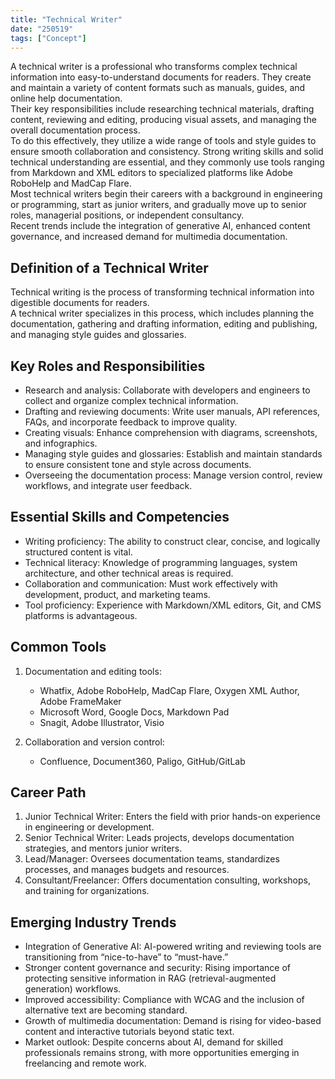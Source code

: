 ```yaml
---
title: "Technical Writer"
date: "250519"
tags: ["Concept"]
---
```


A technical writer is a professional who transforms complex technical information into easy-to-understand documents for readers. They create and maintain a variety of content formats such as manuals, guides, and online help documentation.  
Their key responsibilities include researching technical materials, drafting content, reviewing and editing, producing visual assets, and managing the overall documentation process.  
To do this effectively, they utilize a wide range of tools and style guides to ensure smooth collaboration and consistency. Strong writing skills and solid technical understanding are essential, and they commonly use tools ranging from Markdown and XML editors to specialized platforms like Adobe RoboHelp and MadCap Flare.  
Most technical writers begin their careers with a background in engineering or programming, start as junior writers, and gradually move up to senior roles, managerial positions, or independent consultancy.  
Recent trends include the integration of generative AI, enhanced content governance, and increased demand for multimedia documentation.

## Definition of a Technical Writer

Technical writing is the process of transforming technical information into digestible documents for readers.  
A technical writer specializes in this process, which includes planning the documentation, gathering and drafting information, editing and publishing, and managing style guides and glossaries.

## Key Roles and Responsibilities

- Research and analysis: Collaborate with developers and engineers to collect and organize complex technical information.
- Drafting and reviewing documents: Write user manuals, API references, FAQs, and incorporate feedback to improve quality.
- Creating visuals: Enhance comprehension with diagrams, screenshots, and infographics.
- Managing style guides and glossaries: Establish and maintain standards to ensure consistent tone and style across documents.
- Overseeing the documentation process: Manage version control, review workflows, and integrate user feedback.

## Essential Skills and Competencies

- Writing proficiency: The ability to construct clear, concise, and logically structured content is vital.
- Technical literacy: Knowledge of programming languages, system architecture, and other technical areas is required.
- Collaboration and communication: Must work effectively with development, product, and marketing teams.
- Tool proficiency: Experience with Markdown/XML editors, Git, and CMS platforms is advantageous.

## Common Tools

1. Documentation and editing tools:

   - Whatfix, Adobe RoboHelp, MadCap Flare, Oxygen XML Author, Adobe FrameMaker
   - Microsoft Word, Google Docs, Markdown Pad
   - Snagit, Adobe Illustrator, Visio

2. Collaboration and version control:
   - Confluence, Document360, Paligo, GitHub/GitLab

## Career Path

1. Junior Technical Writer: Enters the field with prior hands-on experience in engineering or development.
2. Senior Technical Writer: Leads projects, develops documentation strategies, and mentors junior writers.
3. Lead/Manager: Oversees documentation teams, standardizes processes, and manages budgets and resources.
4. Consultant/Freelancer: Offers documentation consulting, workshops, and training for organizations.

## Emerging Industry Trends

- Integration of Generative AI: AI-powered writing and reviewing tools are transitioning from “nice-to-have” to “must-have.”
- Stronger content governance and security: Rising importance of protecting sensitive information in RAG (retrieval-augmented generation) workflows.
- Improved accessibility: Compliance with WCAG and the inclusion of alternative text are becoming standard.
- Growth of multimedia documentation: Demand is rising for video-based content and interactive tutorials beyond static text.
- Market outlook: Despite concerns about AI, demand for skilled professionals remains strong, with more opportunities emerging in freelancing and remote work.
